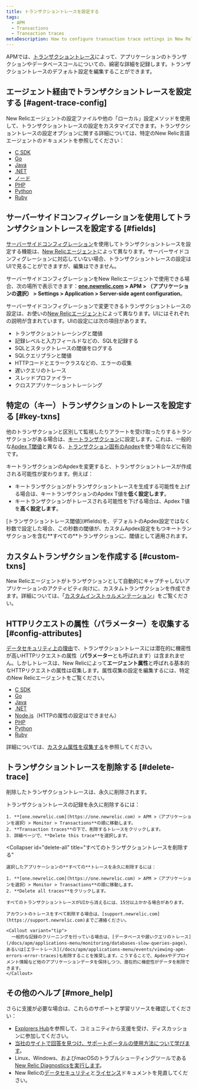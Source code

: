 ```yaml
---
title: トランザクショントレースを設定する
tags:
  - APM
  - Transactions
  - Transaction traces
metaDescription: How to configure transaction trace settings in New Relic APM.
---
```


APMでは、[トランザクショントレース](/docs/apm/transactions/transaction-traces/transaction-traces)によって、アプリケーションのトランザクションやデータベースコールについての、綿密な詳細を記録します。トランザクショントレースのデフォルト設定を編集することができます。

## エージェント経由でトランザクショントレースを設定する [#agent-trace-config]

New Relicエージェントの設定ファイルや他の「ローカル」設定メソッドを使用して、トランザクショントレースの設定をカスタマイズできます。トランザクショントレースの設定オプションに関する詳細については、特定のNew Relic言語エージェントのドキュメントを参照してください：

* [C SDK](/docs/agents/c-sdk/instrumentation/instrument-your-app-c-sdk#instrument-c-txn)
* [Go](/docs/agents/go-agent/instrumentation/go-agent-configuration#transaction-tracer)
* [Java](/docs/agents/java-agent/configuration/java-agent-configuration-config-file#h2-transaction-tracer)
* [.NET](/docs/agents/net-agent/installation-configuration/net-agent-configuration#transaction_tracer)
* [ノード](/docs/agents/nodejs-agent/installation-configuration/nodejs-agent-configuration#tx_tracer_config)
* [PHP](/docs/agents/php-agent/configuration/php-agent-configuration#inivar-tt-settings)
* [Python](/docs/agents/python-agent/installation-configuration/python-agent-configuration#txn-tracer-settings)
* [Ruby](/docs/agents/ruby-agent/installation-configuration/ruby-agent-configuration#transaction_tracer)

## サーバーサイドコンフィグレーションを使用してトランザクショントレースを設定する [#fields]

[サーバーサイドコンフィグレーション](/docs/agents/manage-apm-agents/configuration/server-side-agent-configuration)を使用してトランザクショントレースを設定する機能は、[New Relicエージェント](#agent-trace-config)によって異なります。サーバーサイドコンフィグレーションに対応していない場合、トランザクショントレースの設定はUIで見ることができますが、編集はできません。

サーバーサイドコンフィグレーションをNew Relicエージェントで使用できる場合、次の場所で表示できます：**[one.newrelic.com](https://one.newrelic.com) > APM > （アプリケーションの選択） > Settings > Application > Server-side agent configuration**。

サーバーサイドコンフィグレーションで変更できるトランザクショントレースの設定は、お使いの[New Relicエージェント](#agent-trace-config)によって異なります。UIにはそれぞれの説明が含まれています。UIの設定には次の項目があります。

* トランザクショントレーシングと閾値
* 記録レベルと入力フィールドなどの、SQLを記録する
* SQLとスタックトレースの閾値をログする
* SQLクエリプランと閾値
* HTTPコードとエラークラスなどの、エラーの収集
* 遅いクエリのトレース
* スレッドプロファイラー
* クロスアプリケーショントレーシング

## 特定の（キー）トランザクションのトレースを設定する [#key-txns]

他のトランザクションと区別して監視したりアラートを受け取ったりするトランザクションがある場合は、[キートランザクション](/docs/apm/transactions/key-transactions/key-transactions-tracking-important-transactions-or-events)に設定します。これは、一般的な[Apdex T閾値](/docs/apm/new-relic-apm/apdex/apdex-measuring-user-satisfaction#what-is)と異なる、[トランザクション固有のApdex](/docs/apm/new-relic-apm/apdex/change-your-apdex-settings#key-transaction)を使う場合などに有効です。

キートランザクションのApdexを変更すると、トランザクショントレースが作成される可能性が変わります。例えば：

* キートランザクションがトランザクショントレースを生成する可能性を上げる場合は、キートランザクションのApdex T値を**低く設定します**。
* キートランザクションがトレースされる可能性を下げる場合は、Apdex T値を**高く設定します**。

<Callout variant="important">
  [トランザクショントレース閾値](#fields)を、デフォルトのApdex設定ではなく秒数で設定した場合、この秒数の閾値が、カスタムApdex設定をもつキートランザクションを含む**すべての**トランザクションに、閾値として適用されます。
</Callout>

## カスタムトランザクションを作成する [#custom-txns]

New Relicエージェントがトランザクションとして自動的にキャプチャしないアプリケーションのアクティビティ向けに、カスタムトランザクションを作成できます。詳細については、「[カスタムインストゥルメンテーション](/docs/agents/manage-apm-agents/agent-data/custom-instrumentation)」をご覧ください。

## HTTPリクエストの属性（パラメーター）を収集する [#config-attributes]

[データセキュリティ上の理由](/docs/apm/transactions/transaction-traces/security-options-transaction-traces)で、トランザクショントレースには潜在的に機密性が高いHTTPリクエストの属性（**パラメーター**とも呼ばれます）は含まれません。しかしトレースは、New Relicによって**エージェント属性**と呼ばれる基本的なHTTPリクエストの属性は収集します。属性収集の設定を編集するには、特定のNew Relicエージェントをご覧ください。

* [C SDK](/docs/agents/c-sdk/instrumentation/use-default-or-custom-attributes-c-sdk)
* [Go](/docs/agents/go-agent/instrumentation/go-agent-attributes)
* [Java](/docs/agents/java-agent/attributes/java-agent-attributes)
* [.NET](/docs/agents/net-agent/attributes/net-agent-attributes)
* [Node.js](/docs/agents/nodejs-agent/installation-configuration/nodejs-agent-configuration#params)（HTTPの属性の設定はできません）
* [PHP](/docs/agents/php-agent/attributes/php-agent-attributes)
* [Python](/docs/agents/python-agent/attributes/python-agent-attributes)
* [Ruby](/docs/agents/ruby-agent/attributes/ruby-agent-attributes)

詳細については、[カスタム属性を収集する](/docs/agents/manage-apm-agents/agent-data/collect-custom-attributes)を参照してください。

## トランザクショントレースを削除する [#delete-trace]

削除したトランザクショントレースは、永久に削除されます。

<CollapserGroup>
  <Collapser
    id="delete-trace"
    title="単一のトランザクショントレースを削除する"
  >
    トランザクショントレースの記録を永久に削除するには：

    1. **[one.newrelic.com](https://one.newrelic.com) > APM >（アプリケーションを選択）> Monitor > Transactions**の順に移動します。
    2. **Transaction traces**の下で、削除するトレースをクリックします。
    3. 詳細ページで、**Delete this trace**を選択します。
  </Collapser>

  <Collapser
    id="delete-all"
    title="すべてのトランザクショントレースを削除する"
  >
    選択したアプリケーションの**すべての**トレースを永久に削除するには：

    1. **[one.newrelic.com](https://one.newrelic.com) > APM >（アプリケーションを選択）> Monitor > Transactions**の順に移動します。
    2. **Delete all traces**をクリックします。

    すべてのトランザクショントレースがUIから消えるには、15分以上かかる場合があります。

    アカウントのトレースをすべて削除する場合は、[support.newrelic.com](https://support.newrelic.com)までご連絡ください。

    <Callout variant="tip">
      一般的な記録のクリーニングを行っている場合は、[データベースや遅いクエリのトレース](/docs/apm/applications-menu/monitoring/databases-slow-queries-page)、あるいは[エラートレース](/docs/apm/applications-menu/events/viewing-apm-errors-error-traces)も削除することを推奨します。こうすることで、Apdexやデプロイメント情報など他のアプリケーションデータを保持しつつ、潜在的に機密性がデータを削除できます。
    </Callout>
  </Collapser>
</CollapserGroup>

## その他のヘルプ [#more_help]

さらに支援が必要な場合は、これらのサポートと学習リソースを確認してください：

* [Explorers Hub](https://discuss.newrelic.com/)を参照して、コミュニティから支援を受け、ディスカッションに参加してください。
* [当社のサイトで回答を見つけ、サポートポータルの使用方法について学びます](/docs/using-new-relic/welcome-new-relic/get-started/find-help-use-support-portal)。
* Linux、Windows、およびmacOSのトラブルシューティングツールである[New Relic Diagnosticsを実行します](/docs/using-new-relic/cross-product-functions/troubleshooting/new-relic-diagnostics)。
* New Relicの[データセキュリティ](/docs/security)と[ライセンス](/docs/licenses)ドキュメントを見直してください。
